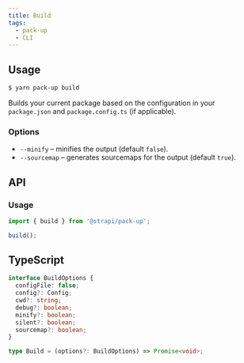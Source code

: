 ```yaml
---
title: Build
tags:
  - pack-up
  - CLI
---
```


## Usage

```bash
$ yarn pack-up build
```

Builds your current package based on the configuration in your `package.json` and `package.config.ts` (if applicable).

### Options

- `--minify` – minifies the output (default `false`).
- `--sourcemap` – generates sourcemaps for the output (default `true`).

## API

### Usage

```ts
import { build } from '@strapi/pack-up';

build();
```

## TypeScript

```ts
interface BuildOptions {
  configFile: false;
  config?: Config;
  cwd?: string;
  debug?: boolean;
  minify?: boolean;
  silent?: boolean;
  sourcemap?: boolean;
}

type Build = (options?: BuildOptions) => Promise<void>;
```
